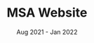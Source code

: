 ---
company: UofT Muslim Student Association
title: MSA Website
date: Aug 2021 - Jan 2022
order: Aug 2021
description: [Rebuilt old Wordpress website because it was hard to update; slow; only accesible by an admin account and had hosting costs, Researched alternatives and decided to use Gatsby with Contentful Headless CMS amd Netlify to enable fast drafting and collaborating on website content with cost savings, Built blazing fast website and interactive wesite utilizing Gatsby's static site generation and islands architecture, Deployed on Netlify including netlify deploy webhools to automatically trigger rebuild and deploys of website on git push or contentful updates]
journey: true
skills: [gatsby, bulma, netlify, graphql contentful, react, html, css, javascript]
new: [gatsby, netlify, contentful]
company_short: n/a
type: Volunteer – UofT Muslim Student Association
learned: Building JAMStack websites using a Static Site Generator and headless CMS. Webhook deployments via Netlify
repo: https://github.com/razamu15/utsc-msa-website
---
